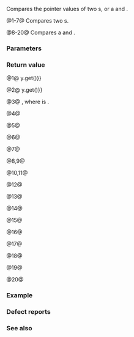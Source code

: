 {{title|1=operator==,!=,&lt;,&lt;=,&gt;,&gt;=,&lt;=&gt;&lt;small&gt;(std::unique_ptr)&lt;/small&gt;}}
{{cpp/memory/unique_ptr/navbar}}
{{dcl begin}}
{{dcl header|memory}}
{{dcl|num=1|since=c++11|notes={{mark|constexpr since C++23}}|1=
template&lt; class T1, class D1, class T2, class D2 &gt;
bool operator==( const unique_ptr&lt;T1, D1&gt;&amp; x, const unique_ptr&lt;T2, D2&gt;&amp; y );
}}
{{dcl|num=2|since=c++11|until=c++20|1=
template&lt; class T1, class D1, class T2, class D2 &gt;
bool operator!=( const unique_ptr&lt;T1, D1&gt;&amp; x, const unique_ptr&lt;T2, D2&gt;&amp; y );
}}
{{dcl|num=3|since=c++11|1=
template&lt; class T1, class D1, class T2, class D2 &gt;
bool operator&lt;( const unique_ptr&lt;T1, D1&gt;&amp; x, const unique_ptr&lt;T2, D2&gt;&amp; y );
}}
{{dcl|num=4|since=c++11|1=
template&lt; class T1, class D1, class T2, class D2 &gt;
bool operator&lt;=( const unique_ptr&lt;T1, D1&gt;&amp; x, const unique_ptr&lt;T2, D2&gt;&amp; y );
}}
{{dcl|num=5|since=c++11|1=
template&lt; class T1, class D1, class T2, class D2 &gt;
bool operator&gt;( const unique_ptr&lt;T1, D1&gt;&amp; x, const unique_ptr&lt;T2, D2&gt;&amp; y );
}}
{{dcl|num=6|since=c++11|1=
template&lt; class T1, class D1, class T2, class D2 &gt;
bool operator&gt;=( const unique_ptr&lt;T1, D1&gt;&amp; x, const unique_ptr&lt;T2, D2&gt;&amp; y );
}}
{{dcl|num=7|since=c++20|1=
template&lt; class T1, class D1, class T2, class D2 &gt;
    requires std::three_way_comparable_with&lt;
        typename unique_ptr&lt;T1, D1&gt;::pointer,
        typename unique_ptr&lt;T2, D2&gt;::pointer&gt;
std::compare_three_way_result_t&lt;typename unique_ptr&lt;T1, D1&gt;::pointer,
                                typename unique_ptr&lt;T2, D2&gt;::pointer&gt;
    operator&lt;=&gt;( const unique_ptr&lt;T1, D1&gt;&amp; x, const unique_ptr&lt;T2, D2&gt;&amp; y );
}}
{{dcl|num=8|since=c++11|notes={{mark|constexpr since C++23}}|1=
template&lt; class T, class D &gt;
bool operator==( const unique_ptr&lt;T, D&gt;&amp; x, std::nullptr_t ) noexcept;
}}
{{dcl|num=9|since=c++11|until=c++20|1=
template&lt; class T, class D &gt;
bool operator==( std::nullptr_t, const unique_ptr&lt;T, D&gt;&amp; x ) noexcept;
}}
{{dcl|num=10|since=c++11|until=c++20|1=
template&lt; class T, class D &gt;
bool operator!=( const unique_ptr&lt;T, D&gt;&amp; x, std::nullptr_t ) noexcept;
}}
{{dcl|num=11|since=c++11|until=c++20|1=
template&lt; class T, class D &gt;
bool operator!=( std::nullptr_t, const unique_ptr&lt;T, D&gt;&amp; x ) noexcept;
}}
{{dcl|num=12|since=c++11|notes={{mark|constexpr since C++23}}|1=
template&lt; class T, class D &gt;
bool operator&lt;( const unique_ptr&lt;T, D&gt;&amp; x, std::nullptr_t );
}}
{{dcl|num=13|since=c++11|notes={{mark|constexpr since C++23}}|1=
template&lt; class T, class D &gt;
bool operator&lt;( std::nullptr_t, const unique_ptr&lt;T, D&gt;&amp; y );
}}
{{dcl|num=14|since=c++11|notes={{mark|constexpr since C++23}}|1=
template&lt; class T, class D &gt;
bool operator&lt;=( const unique_ptr&lt;T, D&gt;&amp; x, std::nullptr_t );
}}
{{dcl|num=15|since=c++11|notes={{mark|constexpr since C++23}}|1=
template&lt; class T, class D &gt;
bool operator&lt;=( std::nullptr_t, const unique_ptr&lt;T, D&gt;&amp; y );
}}
{{dcl|num=16|since=c++11|notes={{mark|constexpr since C++23}}|1=
template&lt; class T, class D &gt;
bool operator&gt;( const unique_ptr&lt;T, D&gt;&amp; x, std::nullptr_t );
}}
{{dcl|num=17|since=c++11|notes={{mark|constexpr since C++23}}|1=
template&lt; class T, class D &gt;
bool operator&gt;( std::nullptr_t, const unique_ptr&lt;T, D&gt;&amp; y );
}}
{{dcl|num=18|since=c++11|notes={{mark|constexpr since C++23}}|1=
template&lt; class T, class D &gt;
bool operator&gt;=( const unique_ptr&lt;T, D&gt;&amp; x, std::nullptr_t );
}}
{{dcl|num=19|since=c++11|notes={{mark|constexpr since C++23}}|1=
template&lt; class T, class D &gt;
bool operator&gt;=( std::nullptr_t, const unique_ptr&lt;T, D&gt;&amp; y );
}}
{{dcl|num=20|since=c++20|notes={{mark|constexpr since C++23}}|1=
template&lt; class T, class D &gt;
    requires std::three_way_comparable&lt;typename unique_ptr&lt;T, D&gt;::pointer&gt;
std::compare_three_way_result_t&lt;typename unique_ptr&lt;T, D&gt;::pointer&gt;
    operator&lt;=&gt;( const unique_ptr&lt;T, D&gt;&amp; x, std::nullptr_t );
}}
{{dcl end}}

Compares the pointer values of two {{tt|unique_ptr}}s, or a {{tt|unique_ptr}} and {{c|nullptr}}.

@1-7@ Compares two {{tt|unique_ptr}}s.

@8-20@ Compares a {{tt|unique_ptr}} and {{c|nullptr}}.

{{rrev|since=c++20|
{{cpp/note synthesized eq}}
}}

===Parameters===
{{par begin}}
{{par|x, y|{{tt|unique_ptr}}s to compare}}
{{par end}} 

===Return value===
@1@ {{c|x.get() {{==}} y.get()}}

@2@ {{c|x.get() !{{=}} y.get()}}

@3@ {{c|std::less&lt;CT&gt;()(x.get(), y.get())}}, where {{tt|CT}} is {{c|std::common_type&lt;unique_ptr&lt;T1, D1&gt;::pointer, unique_ptr&lt;T2, D2&gt;::pointer&gt;::type}}.

@4@ {{c|!(y &lt; x)}}

@5@ {{c|y &lt; x}}

@6@ {{c|!(x &lt; y)}}

@7@ {{c|std::compare_three_way{}(x.get(), y.get())}}

@8,9@ {{c|!x}}

@10,11@ {{c|(bool)x}}

@12@ {{c|std::less&lt;unique_ptr&lt;T,D&gt;::pointer&gt;()(x.get(), nullptr)}} 

@13@ {{c|std::less&lt;unique_ptr&lt;T,D&gt;::pointer&gt;()(nullptr, y.get())}} 

@14@ {{c|!(nullptr &lt; x)}}

@15@ {{c|!(y &lt; nullptr)}}

@16@ {{c|nullptr &lt; x}}

@17@ {{c|y &lt; nullptr}}

@18@ {{c|!(x &lt; nullptr)}}

@19@ {{c|!(nullptr &lt; y)}}

@20@ {{c|std::compare_three_way{}(x.get(), static_cast&lt;typename unique_ptr&lt;T, D&gt;::pointer&gt;(nullptr))}}

===Example===
{{example
|code=
#include &lt;iostream&gt;
#include &lt;memory&gt;

int main()
{
    std::unique_ptr&lt;int&gt; p1(new int(42));
    std::unique_ptr&lt;int&gt; p2(new int(42));

    std::cout &lt;&lt; std::boolalpha
        &lt;&lt; "(p1 == p1)       : " &lt;&lt; (p1 == p1) &lt;&lt; '\n'
        &lt;&lt; "(p1 &lt;=&gt; p1) == 0 : " &lt;&lt; ((p1 &lt;=&gt; p1) == 0) &lt;&lt; '\n' // Since C++20

    // p1 and p2 point to different memory locations, so p1 != p2
        &lt;&lt; "(p1 == p2)       : " &lt;&lt; (p1 == p2) &lt;&lt; '\n'
        &lt;&lt; "(p1 &lt; p2)        : " &lt;&lt; (p1 &lt; p2) &lt;&lt; '\n'
        &lt;&lt; "(p1 &lt;=&gt; p2) &lt; 0  : " &lt;&lt; ((p1 &lt;=&gt; p2) &lt; 0) &lt;&lt; '\n'   // Since C++20
        &lt;&lt; "(p1 &lt;=&gt; p2) == 0 : " &lt;&lt; ((p1 &lt;=&gt; p2) == 0) &lt;&lt; '\n'; // Since C++20
}
|p=true
|output=
(p1 == p1)       : true
(p1 &lt;=&gt; p1) == 0 : true
(p1 == p2)       : false
(p1 &lt; p2)        : true
(p1 &lt;=&gt; p2) &lt; 0  : true
(p1 &lt;=&gt; p2) == 0 : false
}}

===Defect reports===
{{dr list begin}}
{{dr list item|wg=lwg|dr=3426|std=C++20|before={{tt|1=operator&lt;=&gt;(unique_ptr, nullptr_t)}} was ill-formed|after=constraints and definition fixed}}
{{dr list end}}

===See also===
{{dsc begin}}
{{dsc inc|cpp/memory/unique_ptr/dsc get}}
{{dsc end}}

{{langlinks|de|es|fr|it|ja|pt|ru|zh}}